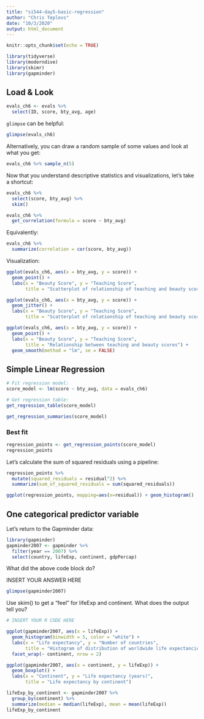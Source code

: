 ```yaml
---
title: "si544-day5-basic-regression"
author: "Chris Teplovs"
date: "10/3/2020"
output: html_document
---
```


```r
knitr::opts_chunk$set(echo = TRUE)
```

```r
library(tidyverse)
library(moderndive)
library(skimr)
library(gapminder)
```

## Load & Look


```r
evals_ch6 <- evals %>%
  select(ID, score, bty_avg, age)
```

```glimpse``` can be helpful:

```r
glimpse(evals_ch6)
```

Alternatively, you can draw a random sample of some values and look at what you get:

```r
evals_ch6 %>% sample_n(5)
```

Now that you understand descriptive statistics and visualizations, let's take a shortcut:


```r
evals_ch6 %>%
  select(score, bty_avg) %>%
  skim()

```

```r
evals_ch6 %>%
  get_correlation(formula = score ~ bty_avg)
```

Equivalently:

```r
evals_ch6 %>%
  summarize(correlation = cor(score, bty_avg))
```

Visualization:

```r
ggplot(evals_ch6, aes(x = bty_avg, y = score)) +
  geom_point() +
  labs(x = "Beauty Score", y = "Teaching Score",
       title = "Scatterplot of relationship of teaching and beauty scores")
```

```r
ggplot(evals_ch6, aes(x = bty_avg, y = score)) +
  geom_jitter() +
  labs(x = "Beauty Score", y = "Teaching Score",
       title = "Scatterplot of relationship of teaching and beauty scores")
```

```r
ggplot(evals_ch6, aes(x = bty_avg, y = score)) +
  geom_point() +
  labs(x = "Beauty Score", y = "Teaching Score",
       title = "Relationship between teaching and beauty scores") +  
  geom_smooth(method = "lm", se = FALSE)
```


## Simple Linear Regression

```r
# Fit regression model:
score_model <- lm(score ~ bty_avg, data = evals_ch6)
```


```r
# Get regression table:
get_regression_table(score_model)
```

```r
get_regression_summaries(score_model)
```

### Best fit

```r
regression_points <- get_regression_points(score_model)
regression_points
```

Let's calculate the sum of squared residuals using a pipeline:

```r
regression_points %>%
  mutate(squared_residuals = residual^2) %>%
  summarize(sum_of_squared_residuals = sum(squared_residuals))

```


```r
ggplot(regression_points, mapping=aes(x=residual)) + geom_histogram()
```



## One categorical predictor variable

Let's return to the Gapminder data:

```r
library(gapminder)
gapminder2007 <- gapminder %>%
  filter(year == 2007) %>%
  select(country, lifeExp, continent, gdpPercap)

```


What did the above code block do?

INSERT YOUR ANSWER HERE

```r
glimpse(gapminder2007)
```


Use skim() to get a "feel" for lifeExp and continent.  What does the output tell you?

```r
# INSERT YOUR R CODE HERE
```

```r
ggplot(gapminder2007, aes(x = lifeExp)) +
  geom_histogram(binwidth = 5, color = "white") +
  labs(x = "Life expectancy", y = "Number of countries",
       title = "Histogram of distribution of worldwide life expectancies") +
  facet_wrap(~ continent, nrow = 2)
```

```r
ggplot(gapminder2007, aes(x = continent, y = lifeExp)) +
  geom_boxplot() +
  labs(x = "Continent", y = "Life expectancy (years)",
       title = "Life expectancy by continent")
```

```r
lifeExp_by_continent <- gapminder2007 %>%
  group_by(continent) %>%
  summarize(median = median(lifeExp), mean = mean(lifeExp))
lifeExp_by_continent
```

